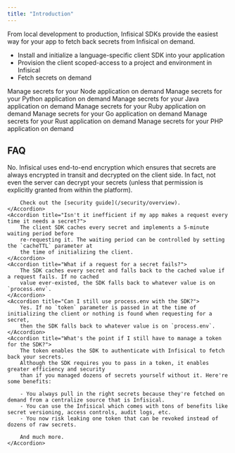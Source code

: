 ```yaml
---
title: "Introduction"
---
```


From local development to production, Infisical SDKs provide the easiest way for your app to fetch back secrets from Infisical on demand. 

- Install and initialize a language-specific client SDK into your application
- Provision the client scoped-access to a project and environment in Infisical
- Fetch secrets on demand

<CardGroup cols={2}>
  <Card
    title="Node"
    href="https://github.com/Infisical/infisical-node"
    icon="node"
    color="#68a063"
  >
    Manage secrets for your Node application on demand
  </Card>
  <Card 
    href="https://github.com/Infisical/infisical-python" 
    title="Python" 
    icon="python" 
    color="#4c8abe"
    >
    Manage secrets for your Python application on demand
  </Card>
  <Card 
    href="/sdks/languages/java" 
    title="Java" 
    icon="java"
    color="#e41f23"
>
    Manage secrets for your Java application on demand
  </Card>
  <Card
    href="/sdks/languages/ruby"
    title="Ruby"
    icon="gem"
    color="#ac0d01"
  >
    Manage secrets for your Ruby application on demand
  </Card>
  <Card
    href="/sdks/languages/go"
    title="Golang"
    icon="golang"
    color="#00add8"
  >
    Manage secrets for your Go application on demand
  </Card>
  <Card
    href="/sdks/languages/rust"
    title="Rust"
    icon="rust"
    color="#cd412b"
  >
    Manage secrets for your Rust application on demand
  </Card>
  <Card
    href="/sdks/languages/php"
    title="PHP"
    icon="php"
    color="#787cb4"
  >
    Manage secrets for your PHP application on demand
  </Card>
</CardGroup>

## FAQ

<AccordionGroup>
    <Accordion title="Are my secrets exposed in transit every time the SDK fetches them?">
        No. Infisical uses end-to-end encryption which ensures that secrets are always encrypted in transit
        and decrypted on the client side. In fact, not even the server can decrypt your secrets (unless 
        that permission is explicitly granted from within the platform).

        Check out the [security guide](/security/overview).
    </Accordion>
    <Accordion title="Isn't it inefficient if my app makes a request every time it needs a secret?">
        The client SDK caches every secret and implements a 5-minute waiting period before
        re-requesting it. The waiting period can be controlled by setting the `cacheTTL` parameter at
        the time of initializing the client.
    </Accordion>
    <Accordion title="What if a request for a secret fails?">
        The SDK caches every secret and falls back to the cached value if a request fails. If no cached
        value ever-existed, the SDK falls back to whatever value is on `process.env`.
    </Accordion>
    <Accordion title="Can I still use process.env with the SDK?">
        Yes. If no `token` parameter is passed in at the time of initializing the client or nothing is found when requesting for a secret,
        then the SDK falls back to whatever value is on `process.env`.
    </Accordion>
    <Accordion title="What's the point if I still have to manage a token for the SDK?">
        The token enables the SDK to authenticate with Infisical to fetch back your secrets.
        Although the SDK requires you to pass in a token, it enables greater efficiency and security
        than if you managed dozens of secrets yourself without it. Here're some benefits:

        - You always pull in the right secrets because they're fetched on demand from a centralize source that is Infisical.
        - You can use the Infisical which comes with tons of benefits like secret versioning, access controls, audit logs, etc.
        - You now risk leaking one token that can be revoked instead of dozens of raw secrets.
        
        And much more.
    </Accordion>
    
</AccordionGroup>